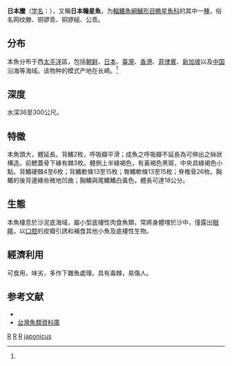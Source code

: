 {{Speciesbox
| genus = Uranoscopus
| species = japonicus
| status = NE
| status_system = 
| authority = Houttuyn, 1782<ref name='id8012'>{{cite web| url =http://www.bioinfo.cn/db05/BjdwSpecies.php?action=view&id=8012| title =日本鰧| work =中国动物物种编目数据库| publisher =中国科学院微生物研究所| author =中国科学院动物研究所| accessdate =2009-04-16| deadurl =yes| archiveurl =https://web.archive.org/web/20160305001702/http://www.bioinfo.cn/db05/BjdwSpecies.php?action=view&id=8012| archivedate =2016-03-05}}</ref>
| synonyms = 
}}

'''日本鰧'''（[[学名|学名]]：{{lang|la|''Uranoscopus japonicus''}}），又稱'''日本瞻星魚'''，为[[輻鰭魚綱|輻鰭魚綱]][[鱸形目|鱸形目]][[瞻星魚科|瞻星魚科]]的其中一[[種|種]]，俗名网纹滕、铜锣乖、铜锣槌、公乖。

==分布==
本魚分布于西[[太平洋|太平洋]]區，包括[[朝鲜|朝鲜]]、[[日本|日本]]、[[臺灣|臺灣]]、[[香港|香港]]、[[菲律賓|菲律賓]]、[[新加坡|新加坡]]以及[[中国|中国]]沿海等海域。该物种的模式产地在长崎。<ref name='id8012'/>

==深度==
水深36至300公尺。

==特徵==
本魚頭大，體延長。背鰭2枚，呼吸瓣平滑；成魚之呼吸瓣不延長為可伸出之絲狀構造。前鰓蓋骨下緣有棘3枚。體側上半綠褐色，有黃褐色黑斑，中央具綠褐色小點。背鰭硬棘4至6枚；背鰭軟條13至15枚；臀鰭軟條13至15枚；脊椎骨26枚。胸鰭的後背邊緣些微地凹曲；胸鰭與尾鰭鰭白黃色。體長可達18公分。

==生態==
本魚棲息於沙泥底海域，屬小型底棲性肉食魚類，常將身體埋於沙中，僅露出[[眼睛|眼睛]]，以[[口腔|口腔]]的皮瓣引誘和補食其他小魚及底棲性生物。

==經濟利用==
可食用，味劣，多作下雜魚處理。具有毒棘，易傷人。

==参考文献==
{{reflist}}
*{{FishBase_species|genus=Uranoscopus|species=japonicus|year=2011|month=12}}
*[http://fishdb.sinica.edu.tw/ 台灣魚類資料庫] {{Wayback|url=http://fishdb.sinica.edu.tw/ |date=20160304193340 }}

{{Taxonbar|from=Q1043726}}

[[Category:1782年描述的鱼类|R]]
[[Category:食用鱼|R]]
[[Category:有毒魚類|R]]
[[Category:鰧属|japonicus]]